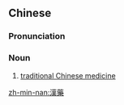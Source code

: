 {{also|汉药}}
==Chinese==
{{zh-forms|s=汉药}}

===Pronunciation===
{{zh-pron
|m=hànyào
|c=hon3 joek6
|h=pfs=hon-yo̍k
|mn=tw:hàn-io̍h
|cat=n
}}

===Noun===
{{zh-noun}}

# {{lb|zh|chiefly|Taiwan|_|Hakka|Min Nan}} [[traditional Chinese medicine]]

[[zh-min-nan:漢藥]]